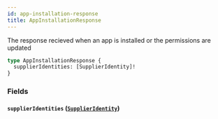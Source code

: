 ```yaml
---
id: app-installation-response
title: AppInstallationResponse
---
```



The response recieved when an app is installed or the permissions are updated


```graphql
type AppInstallationResponse {
  supplierIdentities: [SupplierIdentity]!
}
```


### Fields

#### `supplierIdentities` ([`SupplierIdentity`](/developers/supplier-apis/supply-api/graphql/reference/objects/supplier-identity))






